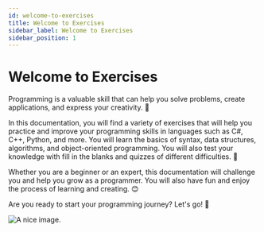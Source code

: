 ```yaml
---
id: welcome-to-exercises
title: Welcome to Exercises
sidebar_label: Welcome to Exercises
sidebar_position: 1
---
```


# Welcome to Exercises

Programming is a valuable skill that can help you solve problems, create applications, and express your creativity. 🙌

In this documentation, you will find a variety of exercises that will help you practice and improve your programming skills in languages such as C#, C++, Python, and more. You will learn the basics of syntax, data structures, algorithms, and object-oriented programming. You will also test your knowledge with fill in the blanks and quizzes of different difficulties. 💯

Whether you are a beginner or an expert, this documentation will challenge you and help you grow as a programmer. You will also have fun and enjoy the process of learning and creating. 😊

Are you ready to start your programming journey? Let's go! 🚀

![A nice image.](../../static/img/page/Exercise_Intro.jpg)